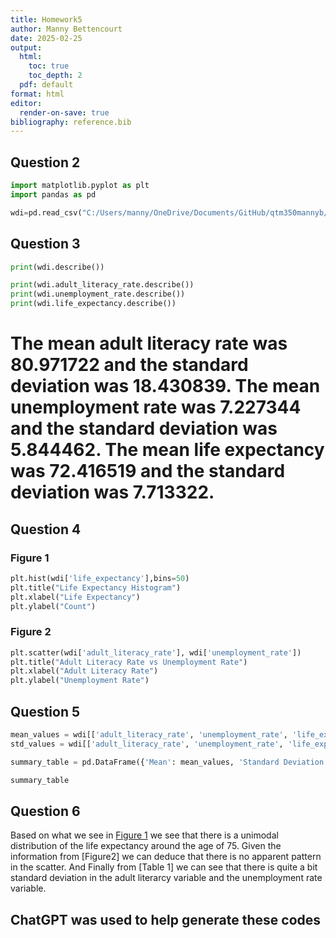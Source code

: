 ```yaml
---
title: Homework5
author: Manny Bettencourt
date: 2025-02-25
output:
  html: 
    toc: true
    toc_depth: 2
  pdf: default
format: html
editor:
  render-on-save: true
bibliography: reference.bib
---
```


## Question 2

```python
import matplotlib.pyplot as plt
import pandas as pd

wdi=pd.read_csv("C:/Users/manny/OneDrive/Documents/GitHub/qtm350mannyb/assignments/wdi.csv")
```

## Question 3

```python
print(wdi.describe())

print(wdi.adult_literacy_rate.describe())
print(wdi.unemployment_rate.describe())
print(wdi.life_expectancy.describe())
```

# The mean adult literacy rate was 80.971722 and the standard deviation was 18.430839. The mean unemployment rate was 7.227344 and the standard deviation was 5.844462. The mean life expectancy was 72.416519 and the standard deviation was 7.713322.


## Question 4

### Figure 1

```python
plt.hist(wdi['life_expectancy'],bins=50)
plt.title("Life Expectancy Histogram")
plt.xlabel("Life Expectancy")
plt.ylabel("Count")
```


### Figure 2

```python
plt.scatter(wdi['adult_literacy_rate'], wdi['unemployment_rate'])
plt.title("Adult Literacy Rate vs Unemployment Rate")
plt.xlabel("Adult Literacy Rate")
plt.ylabel("Unemployment Rate")
```



## Question 5

```python
mean_values = wdi[['adult_literacy_rate', 'unemployment_rate', 'life_expectancy']].mean()
std_values = wdi[['adult_literacy_rate', 'unemployment_rate', 'life_expectancy']].std()

summary_table = pd.DataFrame({'Mean': mean_values, 'Standard Deviation': std_values})

summary_table
```


## Question 6

Based on what we see in [Figure 1] we see that there is a unimodal distribution of the life expectancy around the age of 75. Given the information from [Figure2] we can deduce that there is no apparent pattern in the scatter. And Finally from [Table 1] we can see that there is quite a bit standard deviation in the adult literarcy variable and the unemployment rate variable.

## ChatGPT was used to help generate these codes


